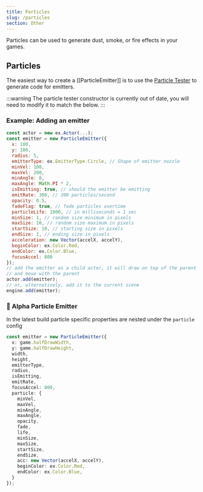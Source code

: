```yaml
---
title: Particles
slug: /particles
section: Other
---
```


Particles can be used to generate dust, smoke, or fire effects in your games.

## Particles

The easiest way to create a [[ParticleEmitter]] is to use the
[Particle Tester](https://excaliburjs.com/particle-tester/) to generate code for emitters.

:::warning
The particle tester constructor is currently out of date, you will need to modify it to match the below.
:::

### Example: Adding an emitter

```js
const actor = new ex.Actor(...);
const emitter = new ParticleEmitter({
  x: 100,
  y: 100,
  radius: 5,
  emitterType: ex.EmitterType.Circle, // Shape of emitter nozzle
  minVel: 100,
  maxVel: 200,
  minAngle: 0,
  maxAngle: Math.PI * 2,
  isEmitting: true, // should the emitter be emitting
  emitRate: 300, // 300 particles/second
  opacity: 0.5,
  fadeFlag: true, // fade particles overtime
  particleLife: 1000, // in milliseconds = 1 sec
  minSize: 1, // random size minimum in pixels
  maxSize: 10, // random size maximum in pixels
  startSize: 10, // starting size in pixels
  endSize: 1, // ending size in pixels
  acceleration: new Vector(accelX, accelY),
  beginColor: ex.Color.Red,
  endColor: ex.Color.Blue,
  focusAccel: 800
});
// add the emitter as a child actor, it will draw on top of the parent actor
// and move with the parent
actor.add(emitter);
// or, alternatively, add it to the current scene
engine.add(emitter);
```

### 🧪 Alpha Particle Emitter

In the latest build particle specific properties are nested under the `particle` config

```typescript
const emitter = new ParticleEmitter({
  x: game.halfDrawWidth,
  y: game.halfDrawHeight,
  width,
  height,
  emitterType,
  radius,
  isEmitting,
  emitRate,
  focusAccel: 800,
  particle: {
    minVel,
    maxVel,
    minAngle,
    maxAngle,
    opacity,
    fade,
    life,
    minSize,
    maxSize,
    startSize,
    endSize,
    acc: new Vector(accelX, accelY),
    beginColor: ex.Color.Red,
    endColor: ex.Color.Blue,
  }
});
```